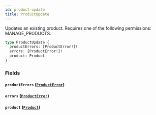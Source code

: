 ```yaml
---
id: product-update
title: ProductUpdate
---
```



Updates an existing product. Requires one of the following permissions: MANAGE_PRODUCTS.

```graphql
type ProductUpdate {
  productErrors: [ProductError!]!
  errors: [ProductError!]!
  product: Product
}
```


### Fields

#### `productErrors` ([`ProductError`](../../../developer/api-reference/objects/product-error))




#### `errors` ([`ProductError`](../../../developer/api-reference/objects/product-error))




#### `product` ([`Product`](../../../developer/api-reference/objects/product))






